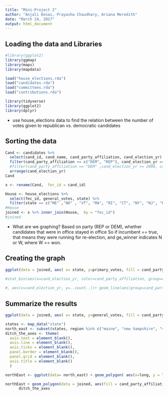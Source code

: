 ```yaml
---
title: "Mini-Project 2"
author: "Anjali Desai, Prayasha Chaudhary, Ariana Meredith"
date: "March 24, 2017"
output: html_document
---
```


## Loading the data and Libraries 

```r
#library(ggplot2)
library(ggmap)
library(maps)
library(mapdata)

load("house_elections.rda")
load("candidates.rda")
load("committees.rda")
load("contributions.rda")

library(tidyverse)
library(ggplot2)
library(dplyr)
```
 - use house_elections data to find the relation between the number of votes given to republican vs. democratic candidates 
 
## Sorting the data
```r

Cand <- candidates %>%
  select(cand_id, cand_name, cand_party_affiliation, cand_election_yr)  %>%
  filter(cand_party_affiliation == c("DEM", "REP"), cand_election_yr == 2012) %>%
  #filter(cand_party_affiliation == "DEM" ,cand_election_yr >= 2000, cand_election_yr <=2012) %>%
  arrange(cand_election_yr)
Cand

x <- rename(Cand,  fec_id = cand_id)

House <- house_elections %>%
  select(fec_id, general_votes, state) %>%
  filter(state == c("ME" ,"NH" , "VT", "MA", "RI", "CT", "NY", "NJ", "PA"))
#House
joined <- x %>% inner_join(House,  by = "fec_id")
#joined
```
- What are we graphing?
Based on party (REP or DEM), whether candidates that were in office stayed in office
So if incumbent == true, that means they were running for re-election,
and ge_winner indicates N or W, where W == won.

## Creating the graph
```r
ggplot(data = joined, aes( x= state, y=primary_votes, fill = cand_party_affiliation))+ geom_bar(stat = "identity")
  
#stat_bin(aes(x=cand_election_yr, color=cand_party_affiliation, group=cand_party_affiliation), geom="line")

#, aes(x=cand_election_yr, y=..count..))+ geom_line(aes(group=cand_party_affiliation))
```

## Summarize the results
```r
ggplot(data = joined, aes( x= state, y=general_votes, fill = cand_party_affiliation))+ geom_bar(stat = "identity")
```




```r
states <- map_data("state")
north_east <- subset(states, region %in% c("maine", "new hampshire", "vermont","massachusetts", "rhode island", "connecticut", "new york", "new jersey", "pennsylvania" ))
ditch_the_axes <- theme(
  axis.text = element_blank(),
  axis.line = element_blank(),
  axis.ticks = element_blank(),
  panel.border = element_blank(),
  panel.grid = element_blank(),
  axis.title = element_blank()
  )

northEast <- ggplot(data= north_east) + geom_polygon( aes(x=long, y = lat, group= group ), color = "black")+coord_fixed(1.3)

northEast + geom_polygon(data = joined, aes(fill = cand_party_affiliation), color = "white")+ geom_polygon(color = "black", fill = NA) +theme_bw() +
      ditch_the_axes
```

